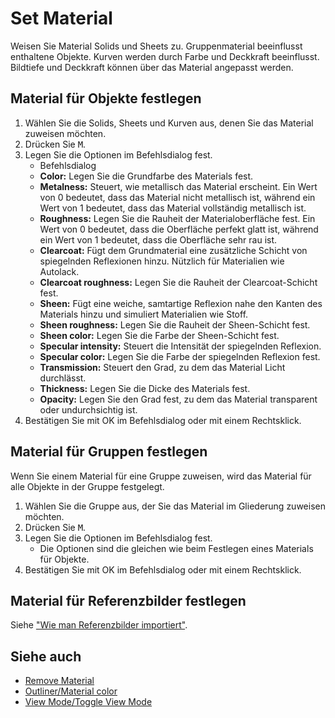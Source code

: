 
# Set Material

<Reference shortcut="M" command="Set Material" button="" />

Weisen Sie Material Solids und Sheets zu. Gruppenmaterial beeinflusst enthaltene Objekte. Kurven werden durch Farbe und Deckkraft beeinflusst. Bildtiefe und Deckkraft können über das Material angepasst werden.

## Material für Objekte festlegen

1. Wählen Sie die Solids, Sheets und Kurven aus, denen Sie das Material zuweisen möchten.
2. Drücken Sie <kbd>M</kbd>.
3. Legen Sie die Optionen im Befehlsdialog fest.
   - <Kst>Befehlsdialog</Kst>
    - **Color:** Legen Sie die Grundfarbe des Materials fest.
    - **Metalness:** Steuert, wie metallisch das Material erscheint. Ein Wert von 0 bedeutet, dass das Material nicht metallisch ist, während ein Wert von 1 bedeutet, dass das Material vollständig metallisch ist.
    - **Roughness:** Legen Sie die Rauheit der Materialoberfläche fest. Ein Wert von 0 bedeutet, dass die Oberfläche perfekt glatt ist, während ein Wert von 1 bedeutet, dass die Oberfläche sehr rau ist.
    - **Clearcoat:** Fügt dem Grundmaterial eine zusätzliche Schicht von spiegelnden Reflexionen hinzu. Nützlich für Materialien wie Autolack.
    - **Clearcoat roughness:** Legen Sie die Rauheit der Clearcoat-Schicht fest.
    - **Sheen:** Fügt eine weiche, samtartige Reflexion nahe den Kanten des Materials hinzu und simuliert Materialien wie Stoff.
    - **Sheen roughness:** Legen Sie die Rauheit der Sheen-Schicht fest.
    - **Sheen color:** Legen Sie die Farbe der Sheen-Schicht fest.
    - **Specular intensity:** Steuert die Intensität der spiegelnden Reflexion.
    - **Specular color:** Legen Sie die Farbe der spiegelnden Reflexion fest.
    - **Transmission:** Steuert den Grad, zu dem das Material Licht durchlässt.
    - **Thickness:** Legen Sie die Dicke des Materials fest.
    - **Opacity:** Legen Sie den Grad fest, zu dem das Material transparent oder undurchsichtig ist.
4. Bestätigen Sie mit OK im Befehlsdialog oder mit einem Rechtsklick.

## Material für Gruppen festlegen

Wenn Sie einem Material für eine Gruppe zuweisen, wird das Material für alle Objekte in der Gruppe festgelegt.

1. Wählen Sie die Gruppe aus, der Sie das Material im Gliederung zuweisen möchten.
2. Drücken Sie <kbd>M</kbd>.
3. Legen Sie die Optionen im Befehlsdialog fest.
    - Die Optionen sind die gleichen wie beim Festlegen eines Materials für Objekte.
4. Bestätigen Sie mit OK im Befehlsdialog oder mit einem Rechtsklick.

## Material für Referenzbilder festlegen

Siehe ["Wie man Referenzbilder importiert"](../start/importing-reference-images).

## Siehe auch
- [Remove Material](./remove-material)
- [Outliner/Material color](../plasticity-essentials/outliner#material-color)
- [View Mode/Toggle View Mode](../plasticity-essentials/view-mode#toggle-view-mode)